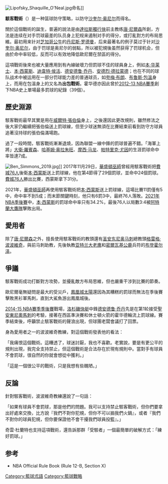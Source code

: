 {{Refimprove|time=2021-09-06T01:13:30+00:00}}
{{noteTA|G1=NBA}}

[[File:Lipofsky_Shaquille_O'Neal.jpg|thumb]]命名]]

'''駭客戰術'''（{{lang-en|Hack-a-Shaq}}）是一种篮球防守策略，以防守[[沙奎尔·奥尼尔|沙奎尔·奥尼尔]]而得名。

關於這個戰術的誕生，普遍的說法是由[[達拉斯獨行俠|達拉斯獨行俠]]前主教练[[唐·尼爾森|唐·尼爾森]]所創，方法是连续在对手罚球最差的队员身上犯规来遏制对手的得分，或打亂對方的布局思維。最初用来针对[[芝加哥公牛|芝加哥公牛]]的[[丹尼斯·罗德曼|丹尼斯·罗德曼]]，后来最著名的例子莫过于针对[[沙奎尔·奥尼尔|沙奎尔·奥尼尔]]，由于罚球是奥尼尔的弱點，所以被犯規後虽然获得了罚球机会，但由於命中率较低，反而可以有效地降低歐尼爾在禁區的得分。

這項戰術後來也被大量應用到有內線破壞力但罰球不佳的球員身上，例如[[本·华莱士|本·华莱士]]、[[本·西蒙斯|本·西蒙斯]]、[[迪韋特·侯活|迪韋特·侯活]]、[[德安德鲁·乔丹|德安德鲁·乔丹]]、[[安德烈·德拉蒙德|安德烈·德拉蒙德]]；也在不同的球队战术中被运用在一部分罚球能力差的普通球员，如[[夸梅·布朗|夸梅·布朗]]、[[布鲁斯·包溫|布鲁斯·包溫]]身上，而用在包溫身上的又名為'''出包戰術'''。霍华德亦因此曾於[[2012-13_NBA賽季|2012-13 NBA賽季]]創下NBA史上單場最多罰球的紀錄（39個）。

==歷史淵源==
駭客戰術最早其實是用在[[威爾特·張伯倫|威爾特·張伯倫]]身上，之後還因此更改規則，雖然修法之後大家仍繼續把張伯倫送上罰球線，但至少球迷無須在比賽結束前看到防守方球員追著沒持球的張伯倫滿場跑。

過了一段時間，駭客戰術漸漸退燒，因為聯盟一線中鋒的罰球普遍不錯。「海軍上將」[[大衛·羅賓森|大衛·羅賓森]]、[[哈基姆·奥拉朱旺|哈基姆·奥拉朱旺]]、[[摩西·马龙|摩西·马龙]]、[[帕特里克·尤因|帕特里克·尤因]]的生涯罰球命中率皆達7成。

[[File:Ben_Simmons_2019.jpg|thumb]]]]
2017年11月29日，[[華盛頓巫師|華盛頓巫師]]曾經用駭客戰術把[[費城76人|費城76人]]後衛[[本·西蒙斯|本·西蒙斯]]送上罰球線，他在第4節得了29個罰球，並命中24個罰球。[[費城76人|費城76人]]勝出比賽，西蒙斯拿下31分。

2021年，[[華盛頓巫師|華盛頓巫師]]再使用駭客戰術把[[本·西蒙斯|本·西蒙斯]]送上罰球線，這場比賽11罰僅有5中，命中率不到5成；而末節關鍵時刻，他只有6罰3中，最終76人落敗。[[2021年NBA季後賽|2021年NBA季後賽]]中，[[本·西蒙斯|本·西蒙斯]]的罰球命中率只有34.2%，最後76人以局數3:4被[[阿特蘭大鷹隊|阿特蘭大鷹隊]]擊敗出局。

==愛用者==

除了[[唐·尼爾森|唐·尼爾森]]之外，擅長使用駭客戰術的教頭還有[[圣安东尼奥马刺|圣安东尼奥马刺]]總教頭[[格雷格·波波維奇|格雷格·波波維奇]]，與前马刺助教，先後執教[[亚特兰大老鹰|亚特兰大老鹰]]和[[密爾瓦基公鹿|密爾瓦基公鹿]]兵符的[[迈克·布登霍尔泽|布登霍尔泽]]。

==爭議==

駭客戰術成功打斷對方攻勢，並擾亂敵方布局思維，但也嚴重干涉到比賽的節奏。

歐尼爾毫無疑問是最大的受災戶，[[鳳凰城太陽|鳳凰城太陽]]還因為其糟糕的罰球而無法在季後賽擊敗黑衫軍馬刺，直到大鯊魚游出鳳凰城後。

[[2015年NBA季後賽|2014-15 NBA賽季季後賽]]戰場，[[洛杉磯快艇|洛杉磯快艇]]中鋒[[德安德鲁·乔丹|德安德鲁·乔丹]]先是在第1轮接受[[聖安東尼奧馬刺|聖安東尼奧馬刺]]的考驗，接著在西區準決賽和休士頓火箭的霍华德輪流上罰球線。賽季結束後，呼籲禁止駭客戰術的聲浪出現，但球團老闆會議打了回票。

身為愛用者之一的波波維奇教練，對這個戰術發表他的看法：

「我痛恨這個戰術。這糟透了，球迷討厭，我也不喜歡。老實說，要是有更公平的規則出現，我完全支持禁止，但這個戰術是合法存在於現有規則中。當對手有球員不會罰球，很自然的你就會想從中獲利。」

「這是一個很公平的戰術，只是我想有些醜陋。」

==反論==

針對駭客戰術，波波維奇教練還說了一句話：

「如果有球員不會罰球，那是他們的問題。我可以支持禁止駭客戰術，但你們要拿出好處來交換，比方說『我們不對你犯規，但你不可以搧我們火鍋』，或者『我們不對你的球員犯規，但你要保證他不會干擾我們球員投籃』。」

奇雲·杜蘭特也支持這項戰術，還告訴那群「受駭者」一個最簡單的破解方式：「練好罰球。」

==参考==
*{{en}}NBA Official Rule Book (Rule 12-B, Section X)

[[Category:籃球朮語|Category:籃球朮語]]
[[Category:籃球戰略|Category:籃球戰略]]